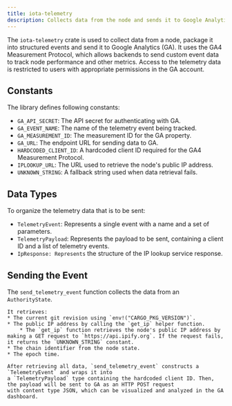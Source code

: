 ```yaml
---
title: iota-telemetry
description: Collects data from the node and sends it to Google Analytics for monitoring and analysis.
---
```


The `iota-telemetry` crate is used to collect data from a node, package it into structured events and send it to Google
Analytics (GA). It uses the GA4 Measurement Protocol, which allows backends to send custom event data to track node
performance and other metrics.
Access to the telemetry data is restricted to users with appropriate permissions in the GA account.

## Constants

The library defines following constants:
- `GA_API_SECRET`: The API secret for authenticating with GA.
- `GA_EVENT_NAME`: The name of the telemetry event being tracked.
- `GA_MEASUREMENT_ID`: The measurement ID for the GA property.
- `GA_URL`: The endpoint URL for sending data to GA.
- `HARDCODED_CLIENT_ID`: A hardcoded client ID required for the GA4 Measurement Protocol.
- `IPLOOKUP_URL`: The URL used to retrieve the node's public IP address.
- `UNKNOWN_STRING`: A fallback string used when data retrieval fails.

## Data Types

To organize the telemetry data that is to be sent:
- `TelemetryEvent`: Represents a single event with a name and a set of parameters.
- `TelemetryPayload`: Represents the payload to be sent, containing a client ID and a list of telemetry events.
- `IpResponse: Represents` the structure of the IP lookup service response.

## Sending the Event

The `send_telemetry_event` function collects the data from an `AuthorityState`.
```suggestion
It retrieves:
* The current git revision using `env!("CARGO_PKG_VERSION")`.
* The public IP address by calling the `get_ip` helper function.
    * The `get_ip` function retrieves the node's public IP address by making a GET request to `https://api.ipify.org`. If the request fails, it returns the `UNKNOWN_STRING` constant.
* The chain identifier from the node state.
* The epoch time.

After retrieving all data, `send_telemetry_event` constructs a `TelemetryEvent` and wraps it into
a `TelemetryPayload` type containing the hardcoded client ID. Then, the payload will be sent to GA as an HTTP POST request
with content type JSON, which can be visualized and analyzed in the GA dashboard.
